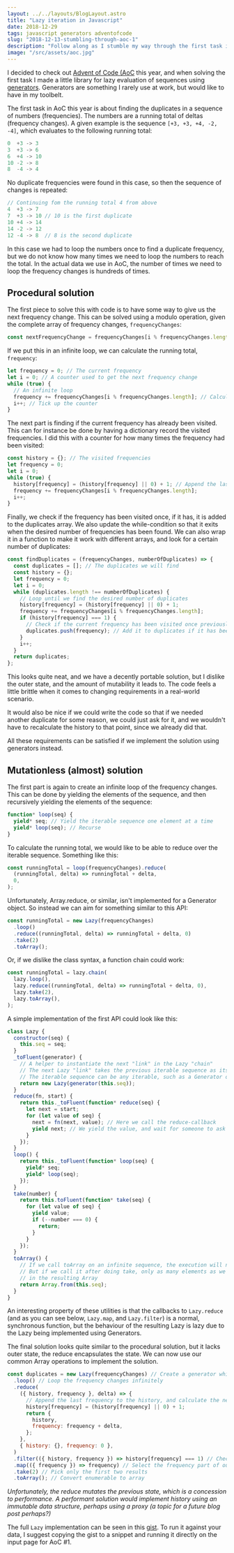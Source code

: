 ```yaml
---
layout: ../../layouts/BlogLayout.astro
title: "Lazy iteration in Javascript"
date: 2018-12-29
tags: javascript generators adventofcode
slug: "2018-12-13-stumbling-through-aoc-1"
description: "Follow along as I stumble my way through the first task in Advent of Code, landing in generator heaven."
image: "/src/assets/aoc.jpg"
---
```


I decided to check out [Advent of Code (AoC](https://adventofcode.com/) this year, and when solving the first task I made a little library for lazy evaluation of sequences using [generators](/2018-12-13/aoc-generators/). Generators are something I rarely use at work, but would like to have in my toolbelt.

The first task in AoC this year is about finding the duplicates in a sequence of numbers (frequencies). The numbers are a running total of deltas (frequency changes). A given example is the sequence `[+3, +3, +4, -2, -4]`, which evaluates to the following running total:

```js
0  +3 -> 3
3  +3 -> 6
6  +4 -> 10
10 -2 -> 8
8  -4 -> 4
```

No duplicate frequencies were found in this case, so then the sequence of changes is repeated:

```js
// Continuing fom the running total 4 from above
4  +3 -> 7
7  +3 -> 10 // 10 is the first duplicate
10 +4 -> 14
14 -2 -> 12
12 -4 -> 8  // 8 is the second duplicate
```

In this case we had to loop the numbers once to find a duplicate frequency, but we do not know how many times we need to loop the numbers to reach the total. In the actual data we use in AoC, the number of times we need to loop the frequency changes is hundreds of times.

## Procedural solution

The first piece to solve this with code is to have some way to give us the next frequency change. This can be solved using a modulo operation, given the complete array of frequency changes, `frequencyChanges`:

```js
const nextFrequencyChange = frequencyChanges[i % frequencyChanges.length];
```

If we put this in an infinite loop, we can calculate the running total, `frequency`:

```js
let frequency = 0; // The current frequency
let i = 0; // A counter used to get the next frequency change
while (true) {
  // An infinite loop
  frequency += frequencyChanges[i % frequencyChanges.length]; // Calculate the next frequency
  i++; // Tick up the counter
}
```

The next part is finding if the current frequency has already been visited. This can for instance be done by having a dictionary record the visited frequencies. I did this with a counter for how many times the frequency had been visited:

```js
const history = {}; // The visited frequencies
let frequency = 0;
let i = 0;
while (true) {
  history[frequency] = (history[frequency] || 0) + 1; // Append the last frquency to the history
  frequency += frequencyChanges[i % frequencyChanges.length];
  i++;
}
```

Finally, we check if the frequency has been visited once, if it has, it is added to the duplicates array. We also update the while-condition so that it exits when the desired number of frequencies has been found. We can also wrap it in a function to make it work with different arrays, and look for a certain number of duplicates:

```js
const findDuplicates = (frequencyChanges, numberOfDuplicates) => {
  const duplicates = []; // The duplicates we will find
  const history = {};
  let frequency = 0;
  let i = 0;
  while (duplicates.length !== numberOfDuplicates) {
    // Loop until we find the desired number of duplicates
    history[frequency] = (history[frequency] || 0) + 1;
    frequency += frequencyChanges[i % frequencyChanges.length];
    if (history[frequency] === 1) {
      // Check if the current frequency has been visited once previously
      duplicates.push(frequency); // Add it to duplicates if it has been visited
    }
    i++;
  }
  return duplicates;
};
```

This looks quite neat, and we have a decently portable solution, but I dislike the outer state, and the amount of mutability it leads to. The code feels a little brittle when it comes to changing requirements in a real-world scenario.

It would also be nice if we could write the code so that if we needed another duplicate for some reason, we could just ask for it, and we wouldn't have to recalculate the history to that point, since we already did that.

All these requirements can be satisfied if we implement the solution using generators instead.

<BlogImage
    src={aocImage}
    alt="Image of a birch tree taken form the kitchen"
    subtitle="So, how lazy was I? I took this photo from the warmth of the kitchen"
/>

## Mutationless (almost) solution

The first part is again to create an infinite loop of the frequency changes. This can be done by yielding the elements of the sequence, and then recursively yielding the elements of the sequence:

```js
function* loop(seq) {
  yield* seq; // Yield the iterable sequence one element at a time
  yield* loop(seq); // Recurse
}
```

To calculate the running total, we would like to be able to reduce over the iterable sequence. Something like this:

```js
const runningTotal = loop(frequencyChanges).reduce(
  (runningTotal, delta) => runningTotal + delta,
  0,
);
```

Unfortunately, Array.reduce, or similar, isn't implemented for a Generator object. So instead we can aim for something similar to this API:

```js
const runningTotal = new Lazy(frequencyChanges)
  .loop()
  .reduce((runningTotal, delta) => runningTotal + delta, 0)
  .take(2)
  .toArray();
```

Or, if we dislike the class syntax, a function chain could work:

```js
const runningTotal = lazy.chain(
  lazy.loop(),
  lazy.reduce((runningTotal, delta) => runningTotal + delta, 0),
  lazy.take(2),
  lazy.toArray(),
);
```

A simple implementation of the first API could look like this:

```js
class Lazy {
  constructor(seq) {
    this.seq = seq;
  }
  _toFluent(generator) {
    // A helper to instantiate the next "link" in the Lazy "chain"
    // The next Lazy "link" takes the previous iterable sequence as its argument
    // The iterable sequence can be any iterable, such as a Generator or an Array
    return new Lazy(generator(this.seq));
  }
  reduce(fn, start) {
    return this._toFluent(function* reduce(seq) {
      let next = start;
      for (let value of seq) {
        next = fn(next, value); // Here we call the reduce-callback
        yield next; // We yield the value, and wait for someone to ask us for the next one
      }
    });
  }
  loop() {
    return this._toFluent(function* loop(seq) {
      yield* seq;
      yield* loop(seq);
    });
  }
  take(number) {
    return this.toFluent(function* take(seq) {
      for (let value of seq) {
        yield value;
        if (--number === 0) {
          return;
        }
      }
    });
  }
  toArray() {
    // If we call toArray on an infinite sequence, the execution will not complete
    // But if we call it after doing take, only as many elements as we take will be included
    // in the resulting Array
    return Array.from(this.seq);
  }
}
```

An interesting property of these utilities is that the callbacks to `Lazy.reduce` (and as you can see below, `Lazy.map`, and `Lazy.filter`) is a normal, synchronous function, but the behaviour of the resulting Lazy is lazy due to the Lazy being implemented using Generators.

The final solution looks quite similar to the procedural solution, but it lacks outer state, the reduce encapsulates the state. We can now use our common Array operations to implement the solution.

```js
const duplicates = new Lazy(frequencyChanges) // Create a generator which can yield our frequency changes
  .loop() // Loop the frequency changes infinitely
  .reduce(
    ({ history, frequency }, delta) => {
      // Append the last frequency to the history, and calculate the next frequency
      history[frequency] = (history[frequency] || 0) + 1;
      return {
        history,
        frequency: frequency + delta,
      };
    },
    { history: {}, frequency: 0 },
  )
  .filter(({ history, frequency }) => history[frequency] === 1) // Check if the current frequency has been visited once previously
  .map(({ frequency }) => frequency) // Select the frequency part of our reduced object
  .take(2) // Pick only the first two results
  .toArray(); // Convert enumerable to array
```

_Unfortunately, the reduce mutates the previous state, which is a concession to performance. A performant solution would implement history using an immutable data structure, perhaps using a proxy (a topic for a future blog post perhaps?)_

The full `Lazy` implementation can be seen in this [gist](https://gist.github.com/Korla/ec117e0d41b7d383c78173afb5ceab8c). To run it against your data, I suggest copying the gist to a snippet and running it directly on the input page for AoC #1.

